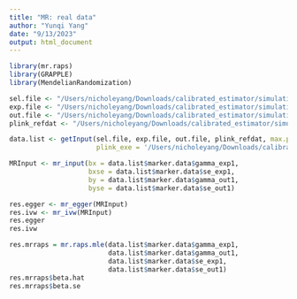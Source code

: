 ```yaml
---
title: "MR: real data"
author: "Yunqi Yang"
date: "9/13/2023"
output: html_document
---
```


```r
library(mr.raps)
library(GRAPPLE)
library(MendelianRandomization)
```



```r

sel.file <- "/Users/nicholeyang/Downloads/calibrated_estimator/simulation/real_data/BMI-ukb.csv"
exp.file <- "/Users/nicholeyang/Downloads/calibrated_estimator/simulation/real_data/BMI-giant17eu.csv"
out.file <- "/Users/nicholeyang/Downloads/calibrated_estimator/simulation/real_data/EA.csv"
plink_refdat <- "/Users/nicholeyang/Downloads/calibrated_estimator/simulation/real_data/data_maf0.01_rs_ref"

data.list <- getInput(sel.file, exp.file, out.file, plink_refdat, max.p.thres = 0.01, 
                      plink_exe = '/Users/nicholeyang/Downloads/calibrated_estimator/simulation/real_data/plink_mac_20230116/plink')

```

```r
MRInput <- mr_input(bx = data.list$marker.data$gamma_exp1,
                    bxse = data.list$marker.data$se_exp1,
                    by = data.list$marker.data$gamma_out1,
                    byse = data.list$marker.data$se_out1)
```

```r
res.egger <- mr_egger(MRInput)
res.ivw <- mr_ivw(MRInput)
res.egger
res.ivw
```

```r
res.mrraps = mr.raps.mle(data.list$marker.data$gamma_exp1,
                         data.list$marker.data$gamma_out1, 
                         data.list$marker.data$se_exp1, 
                         data.list$marker.data$se_out1)
res.mrraps$beta.hat
res.mrraps$beta.se
```

